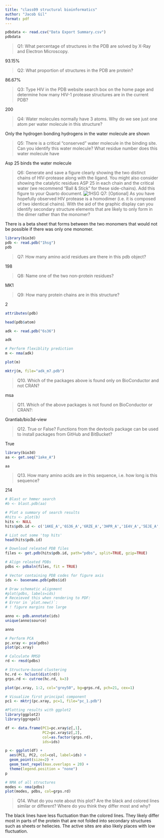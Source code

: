 ```yaml
---
title: "class09 structural bioinformatics"
author: "Jacob Gil"
format: pdf
---
```


```r
pdbdata <- read.csv("Data Export Summary.csv")
pdbdata
```
>Q1: What percentage of structures in the PDB are solved by X-Ray and Electron Microscopy.

93.15%

>Q2: What proportion of structures in the PDB are protein?

86.67%

>Q3: Type HIV in the PDB website search box on the home page and determine how many HIV-1 protease structures are in the current PDB?

200

>Q4: Water molecules normally have 3 atoms. Why do we see just one atom per water molecule in this structure?

Only the hydrogen bonding hydrogens in the water molecule are shown

>Q5: There is a critical “conserved” water molecule in the binding site. Can you identify this water molecule? What residue number does this water molecule have

Asp 25 binds the water molecule

>Q6: Generate and save a figure clearly showing the two distinct chains of HIV-protease along with the ligand. You might also consider showing the catalytic residues ASP 25 in each chain and the critical water (we recommend “Ball & Stick” for these side-chains). Add this figure to your Quarto document.
![1HSG](1HSG.png)
>Q7: [Optional] As you have hopefully observed HIV protease is a homodimer (i.e. it is composed of two identical chains). With the aid of the graphic display can you identify secondary structure elements that are likely to only form in the dimer rather than the monomer?

There is a beta sheet that forms between the two monomers that would not be possible if there was only one monomer.

```r
library(bio3d)
pdb <- read.pdb("1hsg")
pdb
```
>Q7: How many amino acid residues are there in this pdb object? 

198

>Q8: Name one of the two non-protein residues? 

MK1

>Q9: How many protein chains are in this structure?

2

```r
attributes(pdb)
```
```r
head(pdb$atom)
```
```r
adk <- read.pdb("6s36")
```
```r
adk
```
```r
# Perform flexiblity prediction
m <- nma(adk)
```
```r
plot(m)
```
```r
mktrj(m, file="adk_m7.pdb")
```

>Q10. Which of the packages above is found only on BioConductor and not CRAN? 

msa

>Q11. Which of the above packages is not found on BioConductor or CRAN?: 

Grantlab/bio3d-view

>Q12. True or False? Functions from the devtools package can be used to install packages from GitHub and BitBucket? 

True

```r
library(bio3d)
aa <- get.seq("1ake_A")
```
```r
aa
```
>Q13. How many amino acids are in this sequence, i.e. how long is this sequence?

214

```r
# Blast or hmmer search 
#b <- blast.pdb(aa)
```
```r
# Plot a summary of search results
#hits <- plot(b)
hits <- NULL
hits$pdb.id <- c('1AKE_A','6S36_A','6RZE_A','3HPR_A','1E4V_A','5EJE_A','1E4Y_A','3X2S_A','6HAP_A','6HAM_A','4K46_A','3GMT_A','4PZL_A')

```
```r
# List out some 'top hits'
head(hits$pdb.id)
```
```r
# Download releated PDB files
files <- get.pdb(hits$pdb.id, path="pdbs", split=TRUE, gzip=TRUE)
```
```r
# Align releated PDBs
pdbs <- pdbaln(files, fit = TRUE)
```
```r
# Vector containing PDB codes for figure axis
ids <- basename.pdb(pdbs$id)

# Draw schematic alignment
#plot(pdbs, labels=ids)
# Receieved this when rendering to PDF: 
# Error in `plot.new()`:
# ! figure margins too large
```
```r
anno <- pdb.annotate(ids)
unique(anno$source)
```
```r
anno
```
```r
# Perform PCA
pc.xray <- pca(pdbs)
plot(pc.xray)
```

```r
# Calculate RMSD
rd <- rmsd(pdbs)

# Structure-based clustering
hc.rd <- hclust(dist(rd))
grps.rd <- cutree(hc.rd, k=3)

plot(pc.xray, 1:2, col="grey50", bg=grps.rd, pch=21, cex=1)
```
```r
# Visualize first principal component
pc1 <- mktrj(pc.xray, pc=1, file="pc_1.pdb")
```
```r
#Plotting results with ggplot2
library(ggplot2)
library(ggrepel)

df <- data.frame(PC1=pc.xray$z[,1], 
                 PC2=pc.xray$z[,2], 
                 col=as.factor(grps.rd),
                 ids=ids)

p <- ggplot(df) + 
  aes(PC1, PC2, col=col, label=ids) +
  geom_point(size=2) +
  geom_text_repel(max.overlaps = 20) +
  theme(legend.position = "none")
p
```
```r
# NMA of all structures
modes <- nma(pdbs)
plot(modes, pdbs, col=grps.rd)
```
>Q14. What do you note about this plot? Are the black and colored lines similar or different? Where do you think they differ most and why?

The black lines have less fluctuation than the colored lines. They likely differ most in parts of the protein that are not folded into secondary structures such as sheets or heliecies. The active sites are also likely places with low fluctuation.

